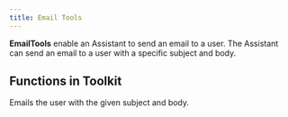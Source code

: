 ```yaml
---
title: Email Tools
---
```


**EmailTools** enable an Assistant to send an email to a user. The Assistant can send an email to a user with a specific subject and body.

## Functions in Toolkit

<ResponseField name="email_user">
  Emails the user with the given subject and body.
</ResponseField>
